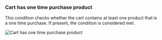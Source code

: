 ### Cart has one time purchase product

This condition checks whether the cart contains at least one product that is a one time purchase. If present, the condition is considered met.

<img
  src="/images/essentials/condition-sets/cart-has-one-time-purchase-product.webp"
  alt="Cart has one time purchase product"
/>
